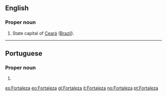 {{also|fortaleza}}
==English==

===Proper noun===
{{en-proper noun}}

# State capital of [[Ceará]] ([[Brazil]]).

----

==Portuguese==

===Proper noun===
{{pt-proper noun}}

# {{l|en|Fortaleza}}

[[es:Fortaleza]]
[[eo:Fortaleza]]
[[gl:Fortaleza]]
[[it:Fortaleza]]
[[no:Fortaleza]]
[[pt:Fortaleza]]